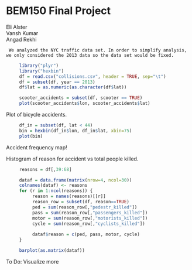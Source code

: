 BEM150 Final Project
========================================================
Eli Alster  
Vansh Kumar  
Angad Rekhi  

     We analyzed the NYC traffic data set. In order to simplify analysis, we only considered the 2013 data so the data set would be fixed.
  
```r
     library("plyr")
     library("hexbin")
     df = read.csv("collisions.csv", header = TRUE, sep="\t")
     df = subset(df, year == 2013)
     df$lat = as.numeric(as.character(df$lat))
```

```r
     scooter_accidents = subset(df, scooter == TRUE)
     plot(scooter_accidents$lon, scooter_accidents$lat)
```
Plot of bicycle accidents.

```r
     df_in = subset(df, lat < 44)
     bin = hexbin(df_in$lon, df_in$lat, xbin=75)
     plot(bin)
```
Accident frequency map!

Histogram of reason for accident vs total people killed.

```r
     reasons = df[,39:68]

     dataf = data.frame(matrix(nrow=4, ncol=30))
     colnames(dataf) <- reasons
     for (r in 1:ncol(reasons)) {
          reason = names(reasons)[[r]]
          reason_row = subset(df, reason==TRUE)
          ped = sum(reason_row[,"pedestr_killed"])
          pass = sum(reason_row[,"passengers_killed"])
          motor = sum(reason_row[,"motorists_killed"])
          cycle = sum(reason_row[,"cyclists_killed"])
          
          dataf$reason = c(ped, pass, motor, cycle)
     }

     barplot(as.matrix(dataf))
```

To Do:
Visualize more


